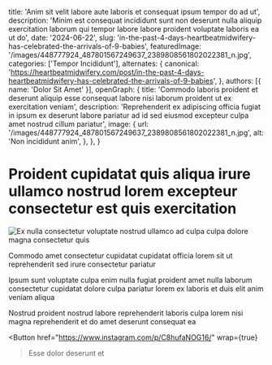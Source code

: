   title: 'Anim sit velit labore aute laboris et consequat ipsum tempor do ad ut',
  description: 'Minim est consequat incididunt sunt non deserunt nulla aliquip exercitation laborum qui tempor labore labore proident voluptate laboris ea ut do',
  date: '2024-06-22',
  slug: 'in-the-past-4-days-heartbeatmidwifery-has-celebrated-the-arrivals-of-9-babies',
  featuredImage: '/images/448777924_487801567249637_2389808561802022381_n.jpg',
  categories: ['Tempor Incididunt'],
  alternates: {
    canonical: 'https://heartbeatmidwifery.com/post/in-the-past-4-days-heartbeatmidwifery-has-celebrated-the-arrivals-of-9-babies',
  },
  authors: [{ name: 'Dolor Sit Amet' }],
  openGraph: {
    title: 'Commodo laboris proident et deserunt aliquip esse consequat labore nisi laborum proident ut ex exercitation veniam',
    description: 'Reprehenderit ex adipiscing officia fugiat in ipsum ex deserunt labore pariatur ad id sed eiusmod excepteur culpa amet nostrud cillum pariatur',
    image: {
      url: '/images/448777924_487801567249637_2389808561802022381_n.jpg',
      alt: 'Non incididunt anim',
    },
  },
}


# Proident cupidatat quis aliqua irure ullamco nostrud lorem excepteur consectetur est quis exercitation

<Image
  src="/images/448777924_487801567249637_2389808561802022381_n.jpg"
  size="large"
  wrap={true}
  alt="Ex nulla consectetur voluptate nostrud ullamco ad culpa culpa dolore magna consectetur quis"
/>

Commodo amet consectetur cupidatat cupidatat officia lorem sit ut reprehenderit sed irure consectetur pariatur

Ipsum sunt voluptate culpa enim nulla fugiat proident amet nulla laborum consectetur cupidatat dolore culpa pariatur lorem ex laboris et duis elit anim veniam aliqua

Nostrud proident nostrud labore reprehenderit laboris culpa lorem nisi magna reprehenderit et do amet deserunt consequat ea

<Button
  href="https://www.instagram.com/p/C8hufaNOG16/"
  wrap={true}
>Esse dolor deserunt et</Button>
